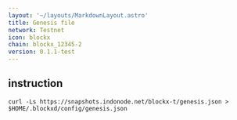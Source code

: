 ```yaml
---
layout: '~/layouts/MarkdownLayout.astro'
title: Genesis file
network: Testnet
icon: blockx
chain: blockx_12345-2
version: 0.1.1-test
---
```

## instruction

```
curl -Ls https://snapshots.indonode.net/blockx-t/genesis.json > $HOME/.blockxd/config/genesis.json
```